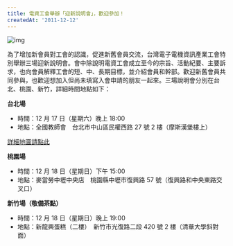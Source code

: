 ```yaml
---
title: 電資工會舉辦「迎新說明會」，歡迎參加！
createdAt: '2011-12-12'
---
```


![img](/images/20111212/1.png)

為了增加新會員對工會的認識，促進新舊會員交流，台灣電子電機資訊產業工會特別舉辦三場迎新說明會。會中除說明電資工會成立至今的宗旨、活動紀要、主要訴求，也向會員解釋工會的短、中、長期目標，並介紹會員和幹部。歡迎新舊會員共同參與，也歡迎想加入但尚未填寫入會申請的朋友一起來。三場說明會分別在台北、桃園、新竹，詳細時間地點如下：

**台北場**

- 時間：12 月 17 日（星期六）晚上 18:00
- 地點：全國教師會　台北市中山區民權西路 27 號 2 樓（摩斯漢堡樓上）

[詳細地圖請點此](http://forum.nta.org.tw/v362/nta_map.htm)

**桃園場**

- 時間：12 月 18 日（星期日）下午 15:00
- 地點：麥當勞中壢中央店　桃園縣中壢市復興路 57 號（復興路和中央東路交叉口）

**新竹場（敬備茶點）**

- 時間：12 月 18 日（星期日）晚上 19:00
- 地點：新龍興蛋糕（二樓）　新竹市光復路二段 420 號 2 樓（清華大學斜對面）
